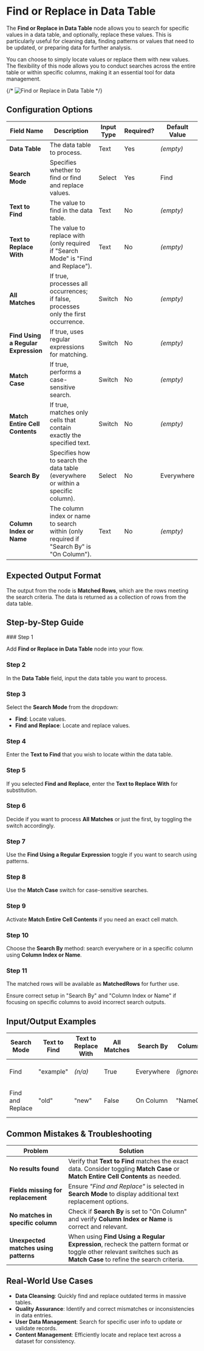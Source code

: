 
# Find or Replace in Data Table

The **Find or Replace in Data Table** node allows you to search for specific values in a data table, and optionally, replace these values. This is particularly useful for cleaning data, finding patterns or values that need to be updated, or preparing data for further analysis.

You can choose to simply locate values or replace them with new values. The flexibility of this node allows you to conduct searches across the entire table or within specific columns, making it an essential tool for data management.

{/* ![Find or Replace in Data Table](./find-replace-data-table.png) */}

## Configuration Options

| Field Name                          | Description                                                                              | Input Type | Required? | Default Value |
| ----------------------------------- | ---------------------------------------------------------------------------------------- | ---------- | --------- | ------------- |
| **Data Table**                      | The data table to process.                                                               | Text       | Yes       | _(empty)_     |
| **Search Mode**                     | Specifies whether to find or find and replace values.                                    | Select     | Yes       | Find          |
| **Text to Find**                    | The value to find in the data table.                                                     | Text       | No        | _(empty)_     |
| **Text to Replace With**            | The value to replace with (only required if "Search Mode" is "Find and Replace").        | Text       | No        | _(empty)_     |
| **All Matches**                     | If true, processes all occurrences; if false, processes only the first occurrence.       | Switch     | No        | _(empty)_     |
| **Find Using a Regular Expression** | If true, uses regular expressions for matching.                                          | Switch     | No        | _(empty)_     |
| **Match Case**                      | If true, performs a case-sensitive search.                                               | Switch     | No        | _(empty)_     |
| **Match Entire Cell Contents**      | If true, matches only cells that contain exactly the specified text.                     | Switch     | No        | _(empty)_     |
| **Search By**                       | Specifies how to search the data table (everywhere or within a specific column).         | Select     | No        | Everywhere    |
| **Column Index or Name**            | The column index or name to search within (only required if "Search By" is "On Column"). | Text       | No        | _(empty)_     |

## Expected Output Format

The output from the node is **Matched Rows**, which are the rows meeting the search criteria. The data is returned as a collection of rows from the data table.

## Step-by-Step Guide

<Steps>
### Step 1

Add **Find or Replace in Data Table** node into your flow.

### Step 2

In the **Data Table** field, input the data table you want to process.

### Step 3

Select the **Search Mode** from the dropdown:

- **Find**: Locate values.
- **Find and Replace**: Locate and replace values.

### Step 4

Enter the **Text to Find** that you wish to locate within the data table.

### Step 5

If you selected **Find and Replace**, enter the **Text to Replace With** for substitution.

### Step 6

Decide if you want to process **All Matches** or just the first, by toggling the switch accordingly.

### Step 7

Use the **Find Using a Regular Expression** toggle if you want to search using patterns.

### Step 8

Use the **Match Case** switch for case-sensitive searches.

### Step 9

Activate **Match Entire Cell Contents** if you need an exact cell match.

### Step 10

Choose the **Search By** method: search everywhere or in a specific column using **Column Index or Name**.

### Step 11

The matched rows will be available as **MatchedRows** for further use.

</Steps>

<Callout type="warning" title="Important">
  Ensure correct setup in "Search By" and "Column Index or Name" if focusing on
  specific columns to avoid incorrect search outputs.
</Callout>

## Input/Output Examples

| Search Mode      | Text to Find | Text to Replace With | All Matches | Search By  | Column Index | Sample Output                     |
| ---------------- | ------------ | -------------------- | ----------- | ---------- | ------------ | --------------------------------- |
| Find             | "example"    | _(n/a)_              | True        | Everywhere | _(ignored)_  | Rows with "example" in any cell   |
| Find and Replace | "old"        | "new"                | False       | On Column  | "NameColumn" | Rows with "old" replaced by "new" |

## Common Mistakes & Troubleshooting

| Problem                               | Solution                                                                                                                                                           |
| ------------------------------------- | ------------------------------------------------------------------------------------------------------------------------------------------------------------------ |
| **No results found**                  | Verify that **Text to Find** matches the exact data. Consider toggling **Match Case** or **Match Entire Cell Contents** as needed.                                 |
| **Fields missing for replacement**    | Ensure _"Find and Replace"_ is selected in **Search Mode** to display additional text replacement options.                                                         |
| **No matches in specific column**     | Check if **Search By** is set to "On Column" and verify **Column Index or Name** is correct and relevant.                                                          |
| **Unexpected matches using patterns** | When using **Find Using a Regular Expression**, recheck the pattern format or toggle other relevant switches such as **Match Case** to refine the search criteria. |

## Real-World Use Cases

- **Data Cleansing**: Quickly find and replace outdated terms in massive tables.
- **Quality Assurance**: Identify and correct mismatches or inconsistencies in data entries.
- **User Data Management**: Search for specific user info to update or validate records.
- **Content Management**: Efficiently locate and replace text across a dataset for consistency.
